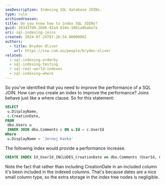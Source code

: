 ```yaml
---
seoDescription: Indexing SQL database JOINs.
type: rule
archivedreason:
title: Do you know how to index SQL JOINs?
guid: 303d37d9-2b0b-42a4-824e-1801a4babe7a
uri: sql-indexing-joins
created: 2024-07-24T07:26:54.0000000Z
authors:
  - title: Bryden Oliver
    url: https://ssw.com.au/people/bryden-oliver
related:
  - sql-indexing-orderby
  - sql-indexing-testing
  - sql-real-world-indexes
  - sql-indexing-where
---
```


So you've identified that you need to improve the performance of a SQL JOIN. How can you create an index to improve the performance?
Joins behave just like a where clause. So for this statement:

```sql
SELECT
 u.DisplayName,
 c.CreationDate,
FROM
 dbo.Users u
 INNER JOIN dbo.Comments c ON u.Id = c.UserId
Where
 u.DisplayName = 'Jernej Kavka'
```

The following index would provide a performance increase.

```sql
CREATE INDEX IX_UserId_INCLUDES_CreationDate on dbo.Comments (UserId, CreationDate)
```

Note the fact that rather than including CreationDate in an included column it's been included in the indexed columns. That's because dates are a nice small column type, so the extra storage in the index tree nodes is negligible.